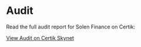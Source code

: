# Audit

Read the full audit report for Solen Finance on Certik:

[View Audit on Certik Skynet](https://skynet.certik.com/projects/solen-finance)